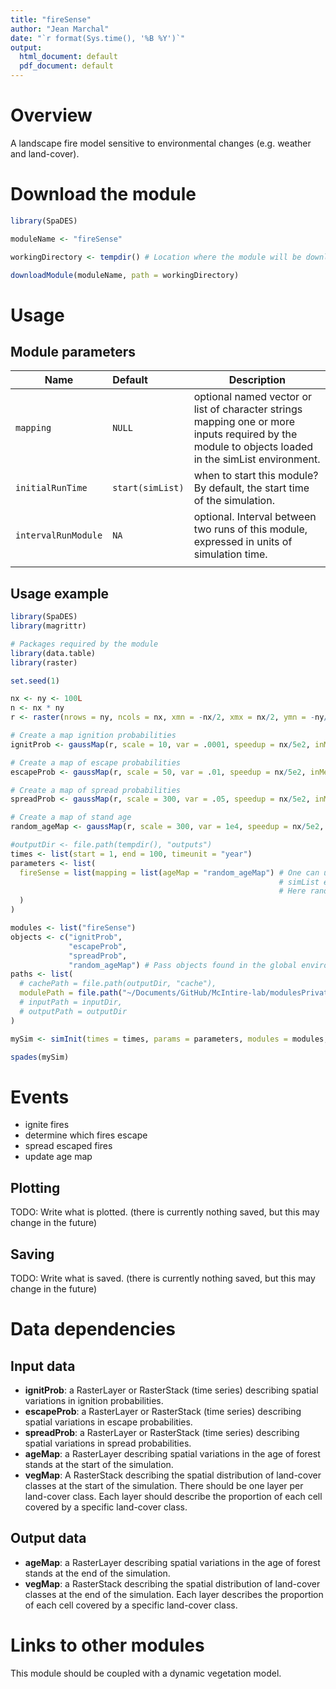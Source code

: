 ```yaml
---
title: "fireSense"
author: "Jean Marchal"
date: "`r format(Sys.time(), '%B %Y')`"
output:
  html_document: default
  pdf_document: default
---
```


# Overview
A landscape fire model sensitive to environmental changes (e.g. weather and land-cover).

# Download the module
```r
library(SpaDES)

moduleName <- "fireSense"

workingDirectory <- tempdir() # Location where the module will be downloaded

downloadModule(moduleName, path = workingDirectory)
```

# Usage
## Module parameters
Name|Default|Description
----|:-------|---------------------------------------------------------------------
`mapping`|`NULL`|optional named vector or list of character strings mapping one or more inputs required by the module to objects loaded in the simList environment.
`initialRunTime`|`start(simList)`|when to start this module? By default, the start time of the simulation.
`intervalRunModule`|`NA`|optional. Interval between two runs of this module, expressed in units of simulation time.
|||

## Usage example
```r
library(SpaDES)
library(magrittr)

# Packages required by the module
library(data.table)
library(raster)

set.seed(1)

nx <- ny <- 100L
n <- nx * ny
r <- raster(nrows = ny, ncols = nx, xmn = -nx/2, xmx = nx/2, ymn = -ny/2, ymx = ny/2)

# Create a map ignition probabilities
ignitProb <- gaussMap(r, scale = 10, var = .0001, speedup = nx/5e2, inMemory = TRUE)

# Create a map of escape probabilities
escapeProb <- gaussMap(r, scale = 50, var = .01, speedup = nx/5e2, inMemory = TRUE)

# Create a map of spread probabilities
spreadProb <- gaussMap(r, scale = 300, var = .05, speedup = nx/5e2, inMemory = TRUE)

# Create a map of stand age
random_ageMap <- gaussMap(r, scale = 300, var = 1e4, speedup = nx/5e2, inMemory = TRUE) %>% calc(function(x)round(x+1,0))

#outputDir <- file.path(tempdir(), "outputs")
times <- list(start = 1, end = 100, timeunit = "year")
parameters <- list(
  fireSense = list(mapping = list(ageMap = "random_ageMap") # One can use mapping to map data objects in the
                                                            # simList environment to data required by the module.
                                                            # Here random_ageMap is mapped to ageMap.  
  )
)

modules <- list("fireSense")
objects <- c("ignitProb",
             "escapeProb",
             "spreadProb",
             "random_ageMap") # Pass objects found in the global environment to the simList environment
paths <- list(
  # cachePath = file.path(outputDir, "cache"),
  modulePath = file.path("~/Documents/GitHub/McIntire-lab/modulesPrivate/") ## TODO: change this to tempdir()
  # inputPath = inputDir,
  # outputPath = outputDir
)

mySim <- simInit(times = times, params = parameters, modules = modules, objects = objects, paths = paths)

spades(mySim)
```

# Events
- ignite fires
- determine which fires escape
- spread escaped fires
- update age map

## Plotting
TODO: Write what is plotted. (there is currently nothing saved, but this may change in the future)

## Saving
TODO: Write what is saved. (there is currently nothing saved, but this may change in the future)

# Data dependencies
## Input data
- **ignitProb**: a RasterLayer or RasterStack (time series) describing spatial variations in ignition probabilities.
- **escapeProb**: a RasterLayer or RasterStack (time series) describing spatial variations in escape probabilities.
- **spreadProb**: a RasterLayer or RasterStack (time series) describing spatial variations in spread probabilities.
- **ageMap**: a RasterLayer describing spatial variations in the age of forest stands at the start of the simulation.
- **vegMap**: A RasterStack describing the spatial distribution of land-cover classes at the start of the simulation. There should be one layer per land-cover class. Each layer should describe the proportion of each cell covered by a specific land-cover class.

## Output data
<!-- TODO - number of ignitions
- number of fires that escaped
- fire sizes-->
- **ageMap**: a RasterLayer describing spatial variations in the age of forest stands at the end of the simulation.
- **vegMap**: a RasterStack describing the spatial distribution of land-cover classes at the end of the simulation. Each layer describes the proportion of each cell covered by a specific land-cover class.

# Links to other modules
This module should be coupled with a dynamic vegetation model.

